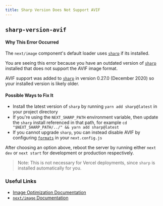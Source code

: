 ```yaml
---
title: Sharp Version Does Not Support AVIF
---
```


## `sharp-version-avif`

#### Why This Error Occurred

The `next/image` component's default loader uses [`sharp`](https://www.npmjs.com/package/sharp) if its installed.

You are seeing this error because you have an outdated version of [`sharp`](https://www.npmjs.com/package/sharp) installed that does not support the AVIF image format.

AVIF support was added to [`sharp`](https://www.npmjs.com/package/sharp) in version 0.27.0 (December 2020) so your installed version is likely older.

#### Possible Ways to Fix It

- Install the latest version of `sharp` by running `yarn add sharp@latest` in your project directory
- If you're using the `NEXT_SHARP_PATH` environment variable, then update the `sharp` install referenced in that path, for example `cd "$NEXT_SHARP_PATH/../" && yarn add sharp@latest`
- If you cannot upgrade `sharp`, you can instead disable AVIF by configuring [`formats`](/docs/pages/api-reference/components/image#formats) in your `next.config.js`

After choosing an option above, reboot the server by running either `next dev` or `next start` for development or production respectively.

> Note: This is not necessary for Vercel deployments, since `sharp` is installed automatically for you.

### Useful Links

- [Image Optimization Documentation](/docs/pages/building-your-application/optimizing/images)
- [`next/image` Documentation](/docs/pages/api-reference/components/image)

